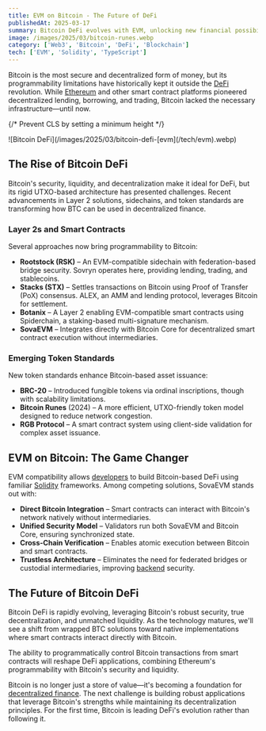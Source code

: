 ```yaml
---
title: EVM on Bitcoin - The Future of DeFi
publishedAt: 2025-03-17
summary: Bitcoin DeFi evolves with EVM, unlocking new financial possibilities.
image: /images/2025/03/bitcoin-runes.webp
category: ['Web3', 'Bitcoin', 'DeFi', 'Blockchain']
tech: ['EVM', 'Solidity', 'TypeScript']
---
```


Bitcoin is the most secure and decentralized form of money, but its programmability limitations have historically kept it outside the [DeFi](/web3) revolution. While [Ethereum](/tech/ethereum) and other smart contract platforms pioneered decentralized lending, borrowing, and trading, Bitcoin lacked the necessary infrastructure—until now.

{/* Prevent CLS by setting a minimum height */}
<div style={{ minHeight: '300px' }}>
![Bitcoin DeFi](/images/2025/03/bitcoin-defi-[evm](/tech/evm).webp)
</div>

## The Rise of Bitcoin DeFi

Bitcoin's security, liquidity, and decentralization make it ideal for DeFi, but its rigid UTXO-based architecture has presented challenges. Recent advancements in Layer 2 solutions, sidechains, and token standards are transforming how BTC can be used in decentralized finance.

### Layer 2s and Smart Contracts

Several approaches now bring programmability to Bitcoin:

- **Rootstock (RSK)** – An EVM-compatible sidechain with federation-based bridge security. Sovryn operates here, providing lending, trading, and stablecoins.
- **Stacks (STX)** – Settles transactions on Bitcoin using Proof of Transfer (PoX) consensus. ALEX, an AMM and lending protocol, leverages Bitcoin for settlement.
- **Botanix** – A Layer 2 enabling EVM-compatible smart contracts using Spiderchain, a staking-based multi-signature mechanism.
- **SovaEVM** – Integrates directly with Bitcoin Core for decentralized smart contract execution without intermediaries.

### Emerging Token Standards

New token standards enhance Bitcoin-based asset issuance:

- **BRC-20** – Introduced fungible tokens via ordinal inscriptions, though with scalability limitations.
- **Bitcoin Runes** (2024) – A more efficient, UTXO-friendly token model designed to reduce network congestion.
- **RGB Protocol** – A smart contract system using client-side validation for complex asset issuance.

## EVM on Bitcoin: The Game Changer

EVM compatibility allows [developers](/tech) to build Bitcoin-based DeFi using familiar [Solidity](/tech/solidity) frameworks. Among competing solutions, SovaEVM stands out with:

- **Direct Bitcoin Integration** – Smart contracts can interact with Bitcoin's network natively without intermediaries.
- **Unified Security Model** – Validators run both SovaEVM and Bitcoin Core, ensuring synchronized state.
- **Cross-Chain Verification** – Enables atomic execution between Bitcoin and smart contracts.
- **Trustless Architecture** – Eliminates the need for federated bridges or custodial intermediaries, improving [backend](/backend) security.

## The Future of Bitcoin DeFi

Bitcoin DeFi is rapidly evolving, leveraging Bitcoin's robust security, true decentralization, and unmatched liquidity. As the technology matures, we'll see a shift from wrapped BTC solutions toward native implementations where smart contracts interact directly with Bitcoin.

The ability to programmatically control Bitcoin transactions from smart contracts will reshape DeFi applications, combining Ethereum's programmability with Bitcoin's security and liquidity.

Bitcoin is no longer just a store of value—it's becoming a foundation for [decentralized finance](/fullstack). The next challenge is building robust applications that leverage Bitcoin's strengths while maintaining its decentralization principles. For the first time, Bitcoin is leading DeFi's evolution rather than following it.

